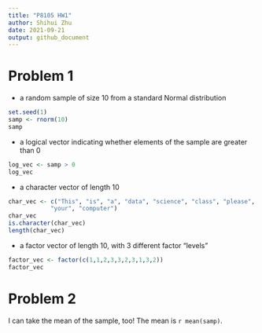 ```yaml
---
title: "P8105 HW1"
author: Shihui Zhu
date: 2021-09-21
output: github_document
---
```


# Problem 1

* a random sample of size 10 from a standard Normal distribution
```r
set.seed(1)
samp <- rnorm(10)
samp
```

* a logical vector indicating whether elements of the sample are greater than 0
```r
log_vec <- samp > 0
log_vec
```

* a character vector of length 10
```r
char_vec <- c("This", "is", "a", "data", "science", "class", "please", "bring", 
            "your", "computer")
char_vec
is.character(char_vec)
length(char_vec)
```

* a factor vector of length 10, with 3 different factor “levels”
```r
factor_vec <- factor(c(1,1,2,3,3,2,3,1,3,2))
factor_vec
```

# Problem 2

I can take the mean of the sample, too!
The mean is `r mean(samp)`.